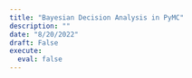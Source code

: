 ```yaml
---
title: "Bayesian Decision Analysis in PyMC"
description: ""
date: "8/20/2022"
draft: False
execute: 
  eval: false
---
```




<!-- 
```python
import arviz as az
import numpy as np
import pymc as pm
```


### 1. Space of possible Decisions and outcomes

We start by defining our set of decisions which our individual can make and the outcomes which resulted from every decision.
In our case we deal with a decision of a transport mode and an associated time and cost. 

```python
modes = ["walk", "bike", "public", "cab"]
```


### 2. Probability distribution of outcomes conditional on decisions

Every decision $d \in D$ yields an outcome $x=(c, t) \in X$. The density we need looks like the following:
$$
p(x|d, x^{obs}, d^{obs})= \int p(x|d,\theta) \cdot p(\theta|x^{obs}, d^{obs})d\theta
$$

The commute time $t_n$ aswell as the cost $c_n$ are modeled as follows:

\begin{align*}

t_n &\sim lognormal(\mu_{d[n]}, \sigma_{d[n]})\\
\mu_k &\sim normal(0,1) \\
\sigma_k &\sim lognormal(0, 0.25) \\

c_n &\sim lognormal(\nu_{d[n]}, \tau_{d[n]}) \\
\nu_k &\sim normal(0,1) \\
\tau_k &\sim lognormal(0,0.25)
\end{align*}


### 3. Defining our utility function

The utility function $U(X)$ takes an outcome and maps it to a real number which is our resulting utility. Our utility is a linear function of the cost and the time.



```python
def utility(cost, time):
    return -(cost+5*time)
```



### 4. Compute the expected utility

```python
with pm.Model(coords={"modes": modes}) as discrete_choice_model:

    #Priors for time
    mu = pm.Normal("mu", 0, 1)
    sigma = pm.LogNormal("sigma", 0, 0.25)

    time = pm.LogNormal("time", mu, sigma, dims="modes")

    #Priors for cost
    nu = pm.Normal("nu", 0, 1)
    tau = pm.LogNormal("tau", 0, 0.25)

    cost = pm.LogNormal("cost", nu, tau, dims="modes")

    #utility 
    util = pm.Deterministic("utility", utility(cost, time), dims="modes")
```




```python
with discrete_choice_model:
    idata = pm.sample(1000, tune=2500, random_seed=RANDOM_SEED, target_accept=0.95)
```




```python
with discrete_choice_model:
    pp = pm.sample_posterior_predictive(idata, random_seed=RANDOM_SEED)
```



```python
az.summary(idata, filter_vars="like", var_names="utility")["mean"].idxmax()
``` -->
